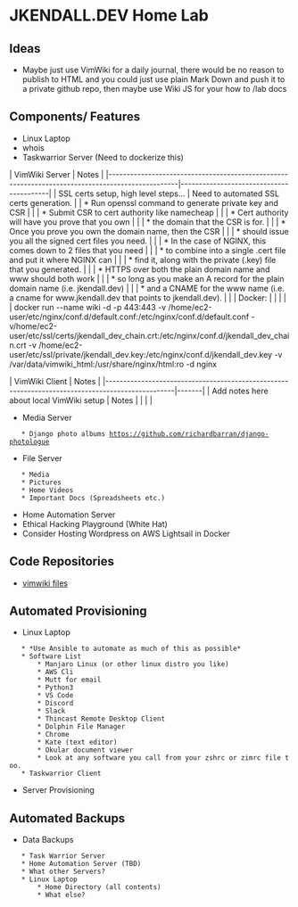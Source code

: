 = JKENDALL.DEV Home Lab =
== Ideas == 
* Maybe just use VimWiki for a daily journal, there would be no reason to publish to HTML and you could just use plain Mark Down and push it to a private github repo, then maybe use Wiki JS for your how to /lab docs
== Components/ Features ==
* Linux Laptop
* whois
* Taskwarrior Server (Need to dockerize this)
 
| VimWiki Server                                                                                  | Notes                                   |
|-------------------------------------------------------------------------------------------------|-----------------------------------------|
| SSL certs setup, high level steps...                                                            | Need to automated SSL certs generation. |
| * Run openssl command to generate private key and CSR                                           |                                         |
| * Submit CSR to cert authority like namecheap                                                   |                                         |
| * Cert authority will have you prove that you own                                               |                                         |
| * the domain that the CSR is for.                                                               |                                         |
| * Once you prove you own the domain name, then the CSR                                          |                                         |
| * should issue you all the signed cert files you need.                                          |                                         |
| * In the case of NGINX, this comes down to 2 files that you need                                |                                         |
| * to combine into a single .cert file and put it where NGINX can                                |                                         |
| * find it, along with the private (.key) file that you generated.                               |                                         |
| * HTTPS over both the plain domain name and www should both work                                |                                         |
| * so long as you make an A record for the plain domain name (i.e. jkendall.dev)                 |                                         |
| * and a CNAME for the www name (i.e. a cname for www.jkendall.dev that points to jkendall.dev). |                                         |
| Docker:                                                                                         |                                         |
|                                                                                                 |                                         |
docker run --name wiki -d -p 443:443 -v /home/ec2-user/etc/nginx/conf.d/default.conf:/etc/nginx/conf.d/default.conf -v/home/ec2-user/etc/ssl/certs/jkendall_dev_chain.crt:/etc/nginx/conf.d/jkendall_dev_chain.crt -v /home/ec2-user/etc/ssl/private/jkendall_dev.key:/etc/nginx/conf.d/jkendall_dev.key -v /var/data/vimwiki_html:/usr/share/nginx/html:ro -d nginx 


| VimWiki Client                                                                                  | Notes |
|-------------------------------------------------------------------------------------------------|-------|
| Add notes here about local VimWiki setup                                                        | Notes |
|                                                                                                 |       |


* Media Server
	* Django photo albums https://github.com/richardbarran/django-photologue 
* File Server
	* Media
	* Pictures
	* Home Videos
	* Important Docs (Spreadsheets etc.)
* Home Automation Server 
* Ethical Hacking Playground (White Hat)
* Consider Hosting Wordpress on AWS Lightsail in Docker
== Code Repositories ==
* [[https://github.com/jlk1975/vimwiki|vimwiki files]]
== Automated Provisioning ==
* Linux Laptop
	* *Use Ansible to automate as much of this as possible*
	* Software List
		* Manjaro Linux (or other linux distro you like) 
		* AWS Cli
		* Mutt for email
		* Python3
		* VS Code
		* Discord
		* Slack
		* Thincast Remote Desktop Client
		* Dolphin File Manager
		* Chrome
		* Kate (text editor)
		* Okular document viewer
		* Look at any software you call from your zshrc or zimrc file too.
	* Taskwarrior Client
* Server Provisioning
== Automated Backups ==
* Data Backups
	* Task Warrior Server
	* Home Automation Server (TBD)
	* What other Servers?
	* Linux Laptop
		* Home Directory (all contents)
		* What else?
